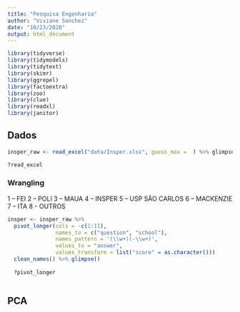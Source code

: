 ```yaml
---
title: "Pesquisa Engenharia"
author: "Viviane Sanchez"
date: "10/23/2020"
output: html_document
---
```


```r

library(tidyverse)
library(tidymodels)
library(tidytext)
library(skimr)
library(ggrepel)
library(factoextra)
library(zoo)
library(clue)
library(readxl)
library(janitor)

```

## Dados


```r

insper_raw <- read_excel("data/Insper.xlsx", guess_max =  ) %>% glimpse

?read_excel

```

### Wrangling

1 – FEI
2 – POLI 
3 – MAUA
4 – INSPER
5 – USP SÃO CARLOS
6 – MACKENZIE
7 – ITA
8 - OUTROS

```r

insper <- insper_raw %>% 
  pivot_longer(cols = -c(1:11),
               names_to = c("question", "school"),
               names_pattern = '(\\w+)(-\\w+)',
               values_to = "answer",
               values_transform = list("score" = as.character()))
  clean_names() %>% glimpse()
  
  ?pivot_longer



```





## PCA

```r


```

